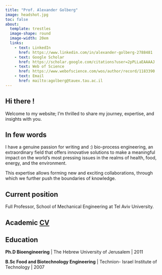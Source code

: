 ```yaml
---
title: "Prof. Alexander Golberg"
image: headshot.jpg
toc: false
about: 
  template: trestles
  image-shape: round
  image-width: 20em
  links:
    - text: LinkedIn
      href: https://www.linkedin.com/in/alexander-golberg-2788481
    - text: Google Scholar
      href: https://scholar.google.com/citations?user=2pPLLaEAAAAJ
    - text: Web of Science
      href: https://www.webofscience.com/wos/author/record/1183390
    - text: Email
      href: mailto:agolberg@tauex.tau.ac.il
---
```



## Hi there !

Welcome to my website; I'm thrilled to share my journey, expertise, and insights with you. 

## In few words

I have a genuine passion for writing and :) bio-process engineering, an extraordinary field that offers innovative solutions to make a meaningful impact on the world's most pressing issues in the realms of health, food, energy, and the environment. 

This expertise allows forming new and exciting collaborations, through which we further push the boundaries of knowledge. 

## Current position 

Full Professor, School of Mechanical Engineering at Tel Aviv University.

## Academic [CV](CV.pdf)

## Education

**Ph.D  Bioengineering** | The Hebrew University of Jerusalem | 2011

**B.Sc  Food and Biotechnology Engineering** | Technion- Israel Institute of Technology | 2007
